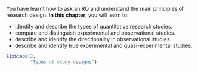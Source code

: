 ::: {.objectivesBox .objectives data-latex="{iconmonstr-target-4-240.png}"}
You have learnt how to ask an RQ and understand the main principles of research design.
**In this chapter**, you will learn to:

* identify and describe the types of quantitative research studies.
* compare and distinguish experimental and observational studies.
* describe and identify the directionality in observational studies.
* describe and identify true experimental and quasi-experimental studies.
:::


```r
SixSteps(2, 
         "Types of study designs")
```